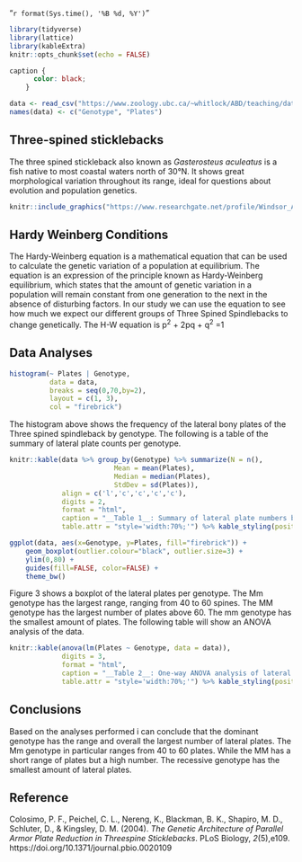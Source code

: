 "`r format(Sys.time(), '%B %d, %Y')`"  

```r
library(tidyverse)
library(lattice)
library(kableExtra)
knitr::opts_chunk$set(echo = FALSE)
```
 <!-- This is the info for the setup --> 
 
```css
caption {
      color: black;
    }
```
 <!-- This is the code for caption styling --> 
 
```r
data <- read_csv("https://www.zoology.ubc.ca/~whitlock/ABD/teaching/datasets/03/03e3SticklebackPlates.csv")
names(data) <- c("Genotype", "Plates")
```
 <!-- This is the code for the data --> 

## Three-spined sticklebacks 
The three spined stickleback also known as _Gasterosteus aculeatus_ is a fish native to most coastal waters north of 30°N. It shows great morphological variation throughout its range, ideal for questions about evolution and population genetics.  

```r
knitr::include_graphics("https://www.researchgate.net/profile/Windsor_Aguirre/publication/285915049/figure/fig2/AS:318190618988545@1452873963743/Lateral-plate-morphs-of-Gasterosteus-aculeatus-A-low-B-partial-C-complete-From_W640.jpg")

```
 <!-- This chunk is for is for setting up the picture --> 

## Hardy Weinberg Conditions  
The Hardy-Weinberg equation is a mathematical equation that can be used to calculate the genetic variation of a population at equilibrium. The equation is an expression of the principle known as Hardy-Weinberg equilibrium, which states that the amount of genetic variation in a population will remain constant from one generation to the next in the absence of disturbing factors. In our study we can use the equation to see how much we expect our different groups of Three Spined Spindlebacks to change genetically. The H-W equation is p<sup>2</sup> + 2pq + q<sup>2</sup> =1  

## Data Analyses  
```r
histogram(~ Plates | Genotype, 
		  data = data, 
		  breaks = seq(0,70,by=2),
		  layout = c(1, 3), 
		  col = "firebrick")

```
 <!-- This is chunk for the histograms --> 
The histogram above shows the frequency of the lateral bony plates of the Three spined spindleback by genotype. The following is a table of the summary of lateral plate counts per genotype.  
```r
knitr::kable(data %>% group_by(Genotype) %>% summarize(N = n(), 
			 			  Mean = mean(Plates), 
			 			  Median = median(Plates), 
			 			  StdDev = sd(Plates)), 
			 align = c('l','c','c','c','c'), 
			 digits = 2,
			 format = "html", 
			 caption = "__Table 1__: Summary of lateral plate numbers by genotype",
			 table.attr = "style='width:70%;'") %>% kable_styling(position = "center")

```
 <!-- This chunk is for the summary table data -->  
```r
ggplot(data, aes(x=Genotype, y=Plates, fill="firebrick")) + 
	geom_boxplot(outlier.colour="black", outlier.size=3) + 
	ylim(0,80) + 
	guides(fill=FALSE, color=FALSE) +
	theme_bw()
```
 <!-- This is the boxplot chunk --> 
Figure 3 shows a boxplot of the lateral plates per genotype. The Mm genotype has the largest range, ranging from 40 to 60 spines. The MM genotype has the largest number of plates above 60. The mm genotype has the smallest amount of plates. The following table will show an ANOVA analysis of the data.  
```r
knitr::kable(anova(lm(Plates ~ Genotype, data = data)),
			 digits = 3, 
			 format = "html", 
			 caption = "__Table 2__: One-way ANOVA analysis of lateral plate numbers by genotype.",
			 table.attr = "style='width:70%;'") %>% kable_styling(position = "center")
```
 <!-- This chunk is for the anova analysis -->  

## Conclusions  
Based on the analyses performed i can conclude that the dominant genotype has the range and overall the largest number of lateral plates. The Mm genotype in particular ranges from 40 to 60 plates. While the MM has a short range of plates but a high number. The recessive genotype has the smallest amount of lateral plates.  

## Reference  
Colosimo, P. F., Peichel, C. L., Nereng, K., Blackman, B. K., Shapiro, M. D., Schluter, D., & Kingsley, D. M. (2004). _The Genetic Architecture of Parallel Armor Plate Reduction in Threespine Sticklebacks_. PLoS Biology, _2_(5),e109. https://doi.org/10.1371/journal.pbio.0020109
 






 

